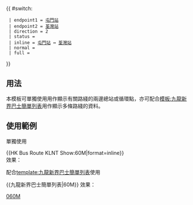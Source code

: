 {{ #switch: {{{format|}}}
  | endpoint1 = [[屯門站公共運輸交匯處|屯門站]]
  | endpoint2 = [[荃灣站公共運輸交匯處|荃灣站]]
  | direction = 2
  | status =
  | inline = [[屯門站公共運輸交匯處|屯門站]] ↔ [[荃灣站公共運輸交匯處|荃灣站]]
  | normal =
  | full =
}}<noinclude>
==用法==
本模板可單獨使用用作顯示有關路綫的兩邊總站或循環點，亦可配合[[模板:九龍新界巴士簡單列表]]用作顯示多條路綫的資料。

==使用範例==
;單獨使用
<nowiki>{{HK Bus Route KLNT Show:60M|format=inline}}</nowiki><br>
效果：{{HK Bus Route KLNT Show:60M|format=inline}}

;配合[[template:九龍新界巴士簡單列表]]使用
<nowiki>{{九龍新界巴士簡單列表|60M}}</nowiki>
效果：{{九龍新界巴士簡單列表|60M}}
[[Category:九龍巴士路線模板|060M]]</noinclude>